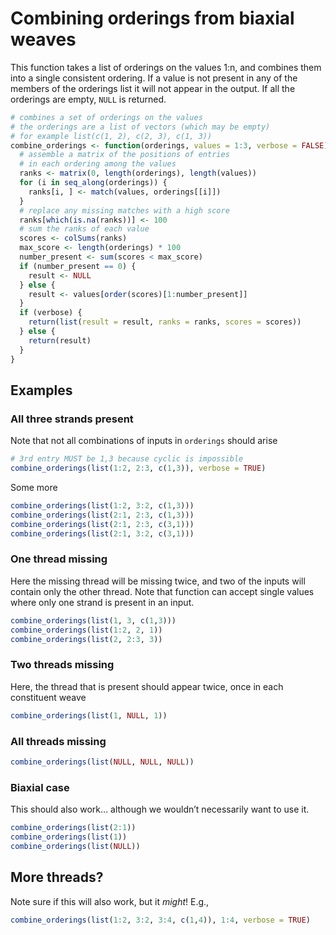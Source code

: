 # Combining orderings from biaxial weaves
This function takes a list of orderings on the values 1:n, and combines them into a single consistent ordering. If a value is not present in any of the members of the orderings list it will not appear in the output. If all the orderings are empty, `NULL` is returned.

```r
# combines a set of orderings on the values
# the orderings are a list of vectors (which may be empty)
# for example list(c(1, 2), c(2, 3), c(1, 3))
combine_orderings <- function(orderings, values = 1:3, verbose = FALSE) {
  # assemble a matrix of the positions of entries
  # in each ordering among the values
  ranks <- matrix(0, length(orderings), length(values))
  for (i in seq_along(orderings)) {
    ranks[i, ] <- match(values, orderings[[i]])
  }
  # replace any missing matches with a high score
  ranks[which(is.na(ranks))] <- 100
  # sum the ranks of each value
  scores <- colSums(ranks)
  max_score <- length(orderings) * 100
  number_present <- sum(scores < max_score)
  if (number_present == 0) {
    result <- NULL 
  } else {
    result <- values[order(scores)[1:number_present]]
  }
  if (verbose) {
    return(list(result = result, ranks = ranks, scores = scores)) 
  } else {
    return(result)
  }
}
```

## Examples
### All three strands present
Note that not all combinations of inputs in `orderings` should arise

```r
# 3rd entry MUST be 1,3 because cyclic is impossible
combine_orderings(list(1:2, 2:3, c(1,3)), verbose = TRUE) 
```

Some more
```r
combine_orderings(list(1:2, 3:2, c(1,3))) 
combine_orderings(list(2:1, 2:3, c(1,3))) 
combine_orderings(list(2:1, 2:3, c(3,1))) 
combine_orderings(list(2:1, 3:2, c(3,1))) 
```

### One thread missing
Here the missing thread will be missing twice, and two of the inputs will contain only the other thread. Note that function can accept single values where only one strand is present in an input.

```r
combine_orderings(list(1, 3, c(1,3))) 
combine_orderings(list(1:2, 2, 1)) 
combine_orderings(list(2, 2:3, 3)) 
```

### Two threads missing
Here, the thread that is present should appear twice, once in each constituent weave

```r
combine_orderings(list(1, NULL, 1)) 
```

### All threads missing
```r
combine_orderings(list(NULL, NULL, NULL)) 
```

### Biaxial case
This should also work... although we wouldn't necessarily want to use it.

```r
combine_orderings(list(2:1)) 
combine_orderings(list(1))
combine_orderings(list(NULL))
```

## More threads?
Note sure if this will also work, but it _might_! E.g., 

```r
combine_orderings(list(1:2, 3:2, 3:4, c(1,4)), 1:4, verbose = TRUE)
```
